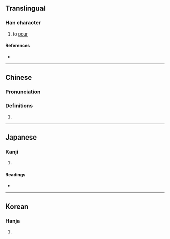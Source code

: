 {{character info/new}}
==Translingual==

===Han character===
{{Han char|rn=85|rad=水|as=03|sn=6|four=37120|canj=EPI|ids=⿰氵勺}}

# to [[pour]]

====References====
* {{Han ref|kx=0604.110|dkj=17116|dj=0998.060|hdz=31553.010|uh=6C4B|ud=27723|bh=C9FE|bd=51710}}

----

==Chinese==
{{zh-forms}}

===Pronunciation===
{{zh-pron
|m=zhuó
|c=joek6,soek3,zoek3
|mc=y
|oc=y
|ma=
|cat=v
}}

===Definitions===
{{zh-hanzi}}

# {{rfdef|lang=zh}}

----

==Japanese==

===Kanji===
{{ja-kanji|grade=|rs=水03}}

# {{defn|lang=ja|sort=水03}}

====Readings====
* {{ja-readings|on=[[さく]] (saku), [[ざく]] (zaku), [[しゃく]] (shaku), [[じゃく]] (jaku)|kun=[[うるおう]] (uruou)}}

----

==Korean==

===Hanja===
{{ko-hanja|hangeul=작|eumhun=|rv=jak|mr=chak|y=cak}}

# {{defn|lang=ko|sort=水03}}